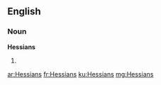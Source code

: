==English==

===Noun===
'''Hessians'''

# {{plural of|[[Hessian]]}}

[[ar:Hessians]]
[[fr:Hessians]]
[[ku:Hessians]]
[[mg:Hessians]]